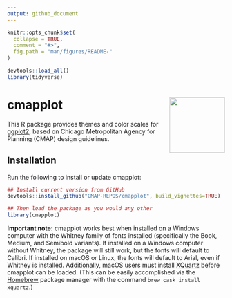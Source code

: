 ```yaml
---
output: github_document
---
```


```r
knitr::opts_chunk$set(
  collapse = TRUE,
  comment = "#>",
  fig.path = "man/figures/README-"
)

devtools::load_all()
library(tidyverse)
```

# cmapplot <img src="man/figures/logo.png" align="right" alt="" width="128" />

This R package provides themes and color scales for [ggplot2](https://github.com/tidyverse/ggplot2), based on Chicago Metropolitan Agency for Planning (CMAP) design guidelines.


## Installation

Run the following to install or update cmapplot:

```r
## Install current version from GitHub
devtools::install_github("CMAP-REPOS/cmapplot", build_vignettes=TRUE)

## Then load the package as you would any other
library(cmapplot)
```

**Important note:** cmapplot works best when installed on a Windows computer with the Whitney family of fonts installed (specifically the Book, Medium, and Semibold variants). If installed on a Windows computer without Whitney, the package will still work, but the fonts will default to Calibri. If installed on macOS or Linux, the fonts will default to Arial, even if Whitney is installed. Additionally, macOS users must install [XQuartz](https://www.xquartz.org) before cmapplot can be loaded. (This can be easily accomplished via the [Homebrew](https://brew.sh) package manager with the command `brew cask install xquartz`.)
